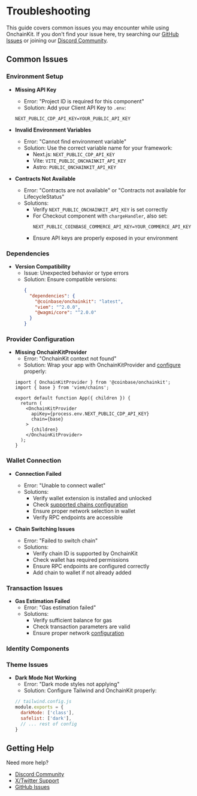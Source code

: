 # Troubleshooting

This guide covers common issues you may encounter while using OnchainKit. If you don't find your issue here, try searching our [GitHub Issues](https://github.com/coinbase/onchainkit/issues) or joining our [Discord Community](https://discord.gg/invite/cdp).

## Common Issues

### Environment Setup
- **Missing API Key**
  - Error: "Project ID is required for this component"
  - Solution: Add your Client API Key to `.env`:
  ```dotenv
  NEXT_PUBLIC_CDP_API_KEY=YOUR_PUBLIC_API_KEY
  ```

- **Invalid Environment Variables**
  - Error: "Cannot find environment variable"
  - Solution: Use the correct variable name for your framework:
    - Next.js: `NEXT_PUBLIC_CDP_API_KEY`
    - Vite: `VITE_PUBLIC_ONCHAINKIT_API_KEY`
    - Astro: `PUBLIC_ONCHAINKIT_API_KEY`

- **Contracts Not Available**
  - Error: "Contracts are not available" or "Contracts not available for LifecycleStatus"
  - Solutions:
    - Verify `NEXT_PUBLIC_ONCHAINKIT_API_KEY` is set correctly
    - For Checkout component with `chargeHandler`, also set:
      ```dotenv
      NEXT_PUBLIC_COINBASE_COMMERCE_API_KEY=YOUR_COMMERCE_API_KEY
      ```
    - Ensure API keys are properly exposed in your environment

### Dependencies
- **Version Compatibility**
  - Issue: Unexpected behavior or type errors
  - Solution: Ensure compatible versions:
    ```json
    {
      "dependencies": {
        "@coinbase/onchainkit": "latest",
        "viem": "^2.0.0",
        "@wagmi/core": "^2.0.0"
      }
    }
    ```

### Provider Configuration
- **Missing OnchainKitProvider**
  - Error: "OnchainKit context not found"
  - Solution: Wrap your app with OnchainKitProvider and [configure](/getting-started) properly:
  ```tsx
  import { OnchainKitProvider } from '@coinbase/onchainkit';
  import { base } from 'viem/chains';

  export default function App({ children }) {
    return (
      <OnchainKitProvider
        apiKey={process.env.NEXT_PUBLIC_CDP_API_KEY}
        chain={base}
      >
        {children}
      </OnchainKitProvider>
    );
  }
  ```

### Wallet Connection
- **Connection Failed**
  - Error: "Unable to connect wallet"
  - Solutions:
    - Verify wallet extension is installed and unlocked
    - Check [supported chains configuration](/wallet/wallet)
    - Ensure proper network selection in wallet
    - Verify RPC endpoints are accessible

- **Chain Switching Issues**
  - Error: "Failed to switch chain"
  - Solutions:
    - Verify chain ID is supported by OnchainKit
    - Check wallet has required permissions
    - Ensure RPC endpoints are configured correctly
    - Add chain to wallet if not already added

### Transaction Issues
- **Gas Estimation Failed**
  - Error: "Gas estimation failed"
  - Solutions:
    - Verify sufficient balance for gas
    - Check transaction parameters are valid
    - Ensure proper network [configuration](/transaction/transaction)

### Identity Components

### Theme Issues
- **Dark Mode Not Working**
  - Error: "Dark mode styles not applying"
  - Solution: Configure Tailwind and OnchainKit properly:
  ```js
  // tailwind.config.js
  module.exports = {
    darkMode: ['class'],
    safelist: ['dark'],
    // ... rest of config
  }
  ```

## Getting Help

Need more help?

- [Discord Community](https://discord.gg/invite/cdp)
- [X/Twitter Support](https://x.com/onchainkit)
- [GitHub Issues](https://github.com/coinbase/onchainkit/issues)